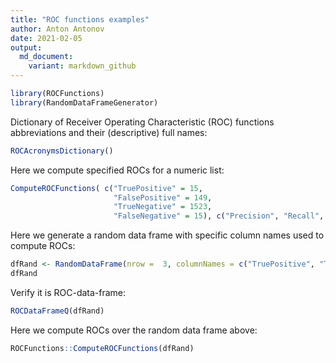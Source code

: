 ```yaml
---
title: "ROC functions examples"
author: Anton Antonov
date: 2021-02-05
output:
  md_document:
    variant: markdown_github
---
```


```r
library(ROCFunctions)
library(RandomDataFrameGenerator)
```

Dictionary of Receiver Operating Characteristic (ROC) functions abbreviations and their (descriptive) full names:

```r
ROCAcronymsDictionary()
```

Here we compute specified ROCs for a numeric list:

```r
ComputeROCFunctions( c("TruePositive" = 15, 
                       "FalsePositive" = 149, 
                       "TrueNegative" = 1523, 
                       "FalseNegative" = 15), c("Precision", "Recall", "PPV") )
```

Here we generate a random data frame with specific column names used to compute ROCs:

```r
dfRand <- RandomDataFrame(nrow =  3, columnNames = c("TruePositive", "TrueNegative", "FalsePositive", "FalseNegative"), generators = c( function(x) round(runif(x,0,100))) )
dfRand
```

Verify it is ROC-data-frame:

```r
ROCDataFrameQ(dfRand)
```

Here we compute ROCs over the random data frame above:

```r
ROCFunctions::ComputeROCFunctions(dfRand)
```


